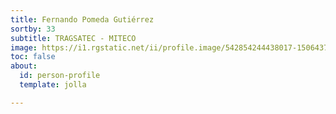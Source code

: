 ```yaml
---
title: Fernando Pomeda Gutiérrez
sortby: 33
subtitle: TRAGSATEC - MITECO
image: https://i1.rgstatic.net/ii/profile.image/542854244438017-1506437945879_Q512/Fernando-Gutierrez-3.jpg
toc: false
about:
  id: person-profile
  template: jolla

---
```


:::{#person-profile}
:::
